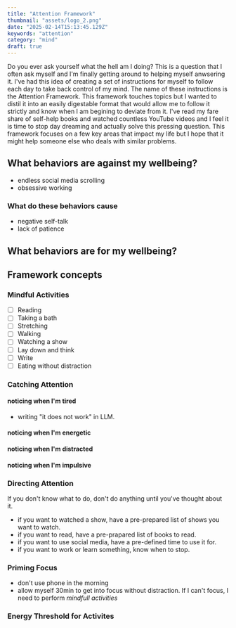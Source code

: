 ```yaml
---
title: "Attention Framework"
thumbnail: "assets/logo_2.png"
date: "2025-02-14T15:13:45.129Z"
keywords: "attention"
category: "mind"
draft: true
---
```


Do you ever ask yourself what the hell am I doing? This is a question that I often ask myself and I'm finally getting around to helping myself anwsering it. I've had this idea of creating a set of instructions for myself to follow each day to take back control of my mind. The name of these instructions is the Attention Framework. This framework touches topics but I wanted to distil it into an easily digestable format that would allow me to follow it strictly and know when I am begining to deviate from it. I've read my fare share of self-help books and watched countless YouTube videos and I feel it is time to stop day dreaming and actually solve this pressing question. This framework focuses on a few key areas that impact my life but I hope that it might help someone else who deals with similar problems.

## What behaviors are against my wellbeing?

- endless social media scrolling
- obsessive working

### What do these behaviors cause

- negative self-talk
- lack of patience

## What behaviors are for my wellbeing?

## Framework concepts

### Mindful Activities

- [ ] Reading
- [ ] Taking a bath
- [ ] Stretching
- [ ] Walking
- [ ] Watching a show
- [ ] Lay down and think
- [ ] Write
- [ ] Eating without distraction

### Catching Attention

#### noticing when I'm tired

- writing "it does not work" in LLM.

#### noticing when I'm energetic

#### noticing when I'm distracted

#### noticing when I'm impulsive

### Directing Attention

If you don't know what to do, don't do anything until you've thought about it.

- if you want to watched a show, have a pre-prepared list of shows you want to watch.
- if you want to read, have a pre-prapared list of books to read.
- if you want to use social media, have a pre-defined time to use it for.
- if you want to work or learn something, know when to stop.

### Priming Focus

- don't use phone in the morning
- allow myself 30min to get into focus without distraction. If I can't focus, I need to perform _mindfull activities_

### Energy Threshold for Activites
